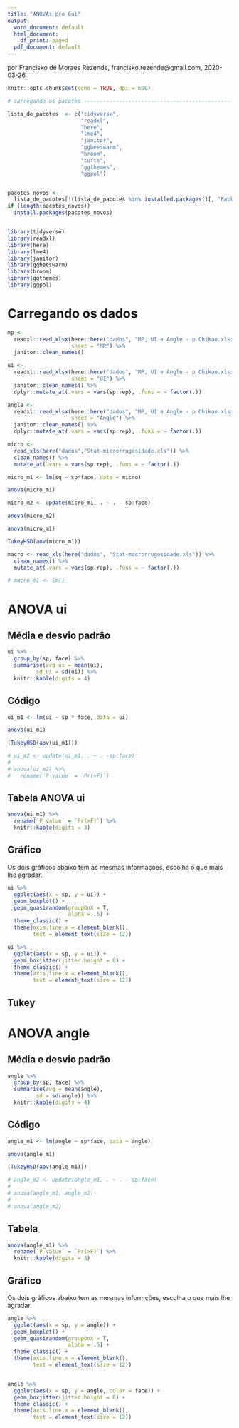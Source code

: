 ```yaml
---
title: "ANOVAs pro Gui"
output:
  word_document: default
  html_document:
    df_print: paged
  pdf_document: default
---
```


por Francisko de Moraes Rezende, francisko.rezende@gmail.com, 2020-03-26

```r
knitr::opts_chunk$set(echo = TRUE, dpi = 600)
```

```r

# carregando os pacotes ---------------------------------------------------

lista_de_pacotes  <- c("tidyverse",
                       "readxl",
                       "here",
                       "lme4",
                       "janitor",
                       "ggbeeswarm",
                       "broom",
                       "tufte",
                       "ggthemes",
                       "ggpol")


pacotes_novos <-
  lista_de_pacotes[!(lista_de_pacotes %in% installed.packages()[, "Package"])]
if (length(pacotes_novos))
  install.packages(pacotes_novos)


library(tidyverse)
library(readxl)
library(here)
library(lme4)
library(janitor)
library(ggbeeswarm)
library(broom)
library(ggthemes)
library(ggpol)
```


# Carregando os dados



```r
mp <-
  readxl::read_xlsx(here::here("dados", "MP, UI e Angle - p Chikao.xlsx"),
                    sheet = "MP") %>% 
  janitor::clean_names()

ui <-
  readxl::read_xlsx(here::here("dados", "MP, UI e Angle - p Chikao.xlsx"),
                    sheet = "UI") %>% 
  janitor::clean_names() %>% 
  dplyr::mutate_at(.vars = vars(sp:rep), .funs = ~ factor(.))

angle <-
  readxl::read_xlsx(here::here("dados", "MP, UI e Angle - p Chikao.xlsx"),
                    sheet = "Angle") %>% 
  janitor::clean_names() %>% 
  dplyr::mutate_at(.vars = vars(sp:rep), .funs = ~ factor(.))
```

```r
micro <-
  read_xls(here("dados","Stat-microrrugosidade.xls")) %>% 
  clean_names() %>% 
  mutate_at(.vars = vars(sp:rep), .funs = ~ factor(.))

micro_m1 <- lm(sq ~ sp*face, data = micro)

anova(micro_m1)

micro_m2 <- update(micro_m1, . ~ . - sp:face)

anova(micro_m2)
```

```r
anova(micro_m1)

TukeyHSD(aov(micro_m1))
```


```r
macro <- read_xls(here("dados", "Stat-macrorrugosidade.xls")) %>% 
  clean_names() %>% 
  mutate_at(.vars = vars(sp:rep), .funs = ~ factor(.))

# macro_m1 <- lm()
```




# ANOVA ui

## Média e desvio padrão

```r
ui %>% 
  group_by(sp, face) %>% 
  summarise(avg_ui = mean(ui),
         sd_ui = sd(ui)) %>% 
  knitr::kable(digits = 4)
```


## Código

```r
ui_m1 <- lm(ui ~ sp * face, data = ui)

anova(ui_m1)

(TukeyHSD(aov(ui_m1)))

# ui_m2 <- update(ui_m1, . ~ . -sp:face)
# 
# anova(ui_m2) %>% 
#   rename(`P value` = `Pr(>F)`)
```

## Tabela ANOVA ui
```r
anova(ui_m1) %>% 
  rename(`P value` = `Pr(>F)`) %>% 
  knitr::kable(digits = 3)
```

## Gráfico

Os dois gráficos abaixo tem as mesmas informações, escolha o que mais lhe agradar.

```r
ui %>% 
  ggplot(aes(x = sp, y = ui)) +
  geom_boxplot() +
  geom_quasirandom(groupOnX = T,
                   alpha = .5) +
  theme_classic() +
  theme(axis.line.x = element_blank(),
        text = element_text(size = 12)) 

ui %>% 
  ggplot(aes(x = sp, y = ui)) +
  geom_boxjitter(jitter.height = 0) +
  theme_classic() +
  theme(axis.line.x = element_blank(),
        text = element_text(size = 12)) 
```

## Tukey 



# ANOVA angle

## Média e desvio padrão

```r
angle %>% 
  group_by(sp, face) %>% 
  summarise(avg = mean(angle),
         sd = sd(angle)) %>% 
  knitr::kable(digits = 4)
```

## Código

```r
angle_m1 <- lm(angle ~ sp*face, data = angle)

anova(angle_m1)

(TukeyHSD(aov(angle_m1)))

# angle_m2 <- update(angle_m1, . ~ . - sp:face)
# 
# anova(angle_m1, angle_m2)
# 
# anova(angle_m2)
```

## Tabela

```r
anova(angle_m1) %>% 
  rename(`P value` = `Pr(>F)`) %>% 
  knitr::kable(digits = 3)
```


## Gráfico

Os dois gráficos abaixo tem as mesmas informções, escolha o que mais lhe agradar.

```r
angle %>% 
  ggplot(aes(x = sp, y = angle)) +
  geom_boxplot() +
  geom_quasirandom(groupOnX = T,
                   alpha = .5) +
  theme_classic() +
  theme(axis.line.x = element_blank(),
        text = element_text(size = 12)) 


angle %>% 
  ggplot(aes(x = sp, y = angle, color = face)) +
  geom_boxjitter(jitter.height = 0) +
  theme_classic() +
  theme(axis.line.x = element_blank(),
        text = element_text(size = 12)) 
```

## 
